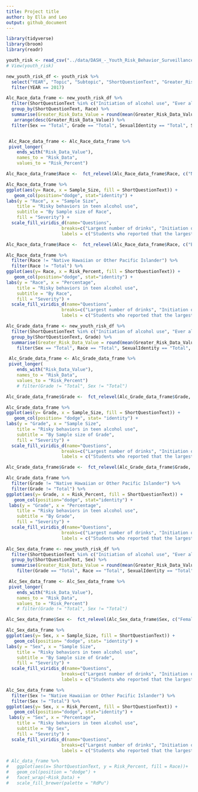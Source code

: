 ```yaml
---
title: Project title
author: by Ella and Leo
output: github_document
---
```


```r
library(tidyverse)
library(broom)
library(readr)
```

```r
youth_risk <- read_csv("../data/DASH_-_Youth_Risk_Behavior_Surveillance_System__YRBSS___High_School____Including_Sexual_Orientation_20240207.csv")
# View(youth_risk)

```

```r
new_youth_risk_df <- youth_risk %>% 
  select("YEAR", "Topic", "Subtopic", "ShortQuestionText", "Greater_Risk_Data_Value", "Lesser_Risk_Data_Value", "Sample_Size", "Sex", "Race", "Grade", "SexualIdentity", "SexOfSexualContacts") %>%
  filter(YEAR == 2017)
```

```r
Alc_Race_data_frame <- new_youth_risk_df %>%
  filter(ShortQuestionText %in% c("Initiation of alcohol use", "Ever alcohol use", "Current alcohol use", "Largest number of drinks")) %>%
  group_by(ShortQuestionText, Race) %>%
  summarise(Greater_Risk_Data_Value = round(mean(Greater_Risk_Data_Value, na.rm =TRUE), digits = 0), Sample_Size = Sample_Size, Sex, Grade, SexualIdentity, SexOfSexualContacts)%>%
   arrange(desc(Greater_Risk_Data_Value)) %>%
  filter(Sex == "Total", Grade == "Total", SexualIdentity == "Total", SexOfSexualContacts == "Total")


 Alc_Race_data_frame <- Alc_Race_data_frame %>%
 pivot_longer(
    ends_with("Risk_Data_Value"), 
    names_to = "Risk_Data", 
    values_to = "Risk_Percent")  
```

```r
Alc_Race_data_frame$Race <-  fct_relevel(Alc_Race_data_frame$Race, c("Native Hawaiian or Other Pacific Islander", "Black or African American", "Asian","American Indian or Alaska Native", "Multiple Race", "Hispanic or Latino", "White", "Total")) 

Alc_Race_data_frame %>% 
ggplot(aes(y= Race, x = Sample_Size, fill = ShortQuestionText)) +
   geom_col(position="dodge", stat="identity") +
labs(y = "Race", x = "Sample Size",
    title = "Risky behaviors in teen alcohol use",
    subtitle = "By Sample size of Race",
    fill = "Severity") +
  scale_fill_viridis_d(name="Questions",
                     breaks=c("Largest number of drinks", "Initiation of alcohol use", "Ever alcohol use", "Current alcohol use"),
                     labels = c("Students who reported that the largest \nnumber of drinks they had in a row was 10 or more", "Students who had their first drink of \nalcohol before age 13 years", "Students who ever drank alcohol", "Students who currently drink alcohol"))
```

```r
Alc_Race_data_frame$Race <-  fct_relevel(Alc_Race_data_frame$Race, c("Black or African American", "Asian", "American Indian or Alaska Native", "Multiple Race", "Hispanic or Latino", "White", "Total"))

Alc_Race_data_frame %>% 
  filter(Race != "Native Hawaiian or Other Pacific Islander") %>%
  filter(Race != "Total") %>%
ggplot(aes(y= Race, x = Risk_Percent, fill = ShortQuestionText)) +
   geom_col(position="dodge", stat="identity") +
labs(y = "Race", x = "Percentage",
    title = "Risky behaviors in teen alcohol use",
    subtitle = "By Race",
    fill = "Severity") +
  scale_fill_viridis_d(name="Questions",
                     breaks=c("Largest number of drinks", "Initiation of alcohol use", "Ever alcohol use", "Current alcohol use"),
                     labels = c("Students who reported that the largest \nnumber of drinks they had in a row was 10 or more", "Students who had their first drink of \nalcohol before age 13 years", "Students who ever drank alcohol", "Students who currently drink alcohol"))
```

```r
Alc_Grade_data_frame <- new_youth_risk_df %>%
  filter(ShortQuestionText %in% c("Initiation of alcohol use", "Ever alcohol use", "Current alcohol use", "Largest number of drinks")) %>%
  group_by(ShortQuestionText, Grade) %>%
  summarise(Greater_Risk_Data_Value = round(mean(Greater_Risk_Data_Value, na.rm =TRUE), digits = 0), Sample_Size = Sample_Size, Sex, Race, SexualIdentity, SexOfSexualContacts) %>%
    filter(Sex == "Total", Race == "Total", SexualIdentity == "Total", SexOfSexualContacts == "Total")

 Alc_Grade_data_frame <- Alc_Grade_data_frame %>%
 pivot_longer(
    ends_with("Risk_Data_Value"), 
    names_to = "Risk_Data", 
    values_to = "Risk_Percent") 
    # filter(Grade != "Total", Sex != "Total")
```
```r
Alc_Grade_data_frame$Grade <-  fct_relevel(Alc_Grade_data_frame$Grade,  c("9th", "10th", "11th", "12th", "Total"))

Alc_Grade_data_frame %>% 
ggplot(aes(y= Grade, x = Sample_Size, fill = ShortQuestionText)) +
   geom_col(position= "dodge", stat= "identity") +
labs(y = "Grade", x = "Sample Size",
    title = "Risky behaviors in teen alcohol use",
    subtitle = "By Sample size of Grade",
    fill = "Severity") +
  scale_fill_viridis_d(name="Questions",
                     breaks=c("Largest number of drinks", "Initiation of alcohol use", "Ever alcohol use", "Current alcohol use"),
                     labels = c("Students who reported that the largest \nnumber of drinks they had in a row was 10 or more", "Students who had their first drink of \nalcohol before age 13 years", "Students who ever drank alcohol", "Students who currently drink alcohol"))
```

```r
Alc_Grade_data_frame$Grade <-  fct_relevel(Alc_Grade_data_frame$Grade, c("9th", "10th", "11th", "12th", "Total"))

Alc_Grade_data_frame %>% 
  filter(Grade != "Native Hawaiian or Other Pacific Islander") %>%
  filter(Grade != "Total") %>%
ggplot(aes(y= Grade, x = Risk_Percent, fill = ShortQuestionText)) +
   geom_col(position="dodge", stat="identity") +
 labs(y = "Grade", x = "Percentage",
    title = "Risky behaviors in teen alcohol use",
    subtitle = "By Grade",
    fill = "Severity") +
  scale_fill_viridis_d(name="Questions",
                     breaks=c("Largest number of drinks", "Initiation of alcohol use", "Ever alcohol use", "Current alcohol use"),
                     labels = c("Students who reported that the largest \nnumber of drinks they had in a row was 10 or more", "Students who had their first drink of \nalcohol before age 13 years", "Students who ever drank alcohol", "Students who currently drink alcohol"))
```
```r
Alc_Sex_data_frame <- new_youth_risk_df %>%
  filter(ShortQuestionText %in% c("Initiation of alcohol use", "Ever alcohol use", "Current alcohol use", "Largest number of drinks")) %>%
  group_by(ShortQuestionText, Sex) %>%
  summarise(Greater_Risk_Data_Value = round(mean(Greater_Risk_Data_Value, na.rm =TRUE), digits = 0), Sample_Size = Sample_Size, Grade, Race, SexualIdentity, SexOfSexualContacts) %>%
    filter(Grade == "Total", Race == "Total", SexualIdentity == "Total", SexOfSexualContacts == "Total")

 Alc_Sex_data_frame <- Alc_Sex_data_frame %>%
 pivot_longer(
    ends_with("Risk_Data_Value"), 
    names_to = "Risk_Data", 
    values_to = "Risk_Percent") 
    # filter(Grade != "Total", Sex != "Total")
```
```r
Alc_Sex_data_frame$Sex <-  fct_relevel(Alc_Sex_data_frame$Sex, c("Female","Male", "Total"))

Alc_Sex_data_frame %>% 
ggplot(aes(y= Sex, x = Sample_Size, fill = ShortQuestionText)) +
   geom_col(position= "dodge", stat= "identity") +
labs(y = "Sex", x = "Sample Size",
    title = "Risky behaviors in teen alcohol use",
    subtitle = "By Sample size of Grade",
    fill = "Severity") +
  scale_fill_viridis_d(name="Questions",
                     breaks=c("Largest number of drinks", "Initiation of alcohol use", "Ever alcohol use", "Current alcohol use"),
                     labels = c("Students who reported that the largest \nnumber of drinks they had in a row was 10 or more", "Students who had their first drink of \nalcohol before age 13 years", "Students who ever drank alcohol", "Students who currently drink alcohol"))
```

```r
Alc_Sex_data_frame %>% 
  filter(Sex != "Native Hawaiian or Other Pacific Islander") %>%
  filter(Sex != "Total") %>%
ggplot(aes(y= Sex, x = Risk_Percent, fill = ShortQuestionText)) +
   geom_col(position="dodge", stat="identity") +
 labs(y = "Sex", x = "Percentage",
    title = "Risky behaviors in teen alcohol use",
    subtitle = "By Sex",
    fill = "Severity") +
  scale_fill_viridis_d(name="Questions",
                     breaks=c("Largest number of drinks", "Initiation of alcohol use", "Ever alcohol use", "Current alcohol use"),
                     labels = c("Students who reported that the largest \nnumber of drinks they had in a row was 10 or more", "Students who had their first drink of \nalcohol before age 13 years", "Students who ever drank alcohol", "Students who currently drink alcohol"))
```

```r
# Alc_data_frame %>% 
#   ggplot(aes(x= ShortQuestionText, y = Risk_Percent, fill = Race))+
#   geom_col(position = "dodge") +
#   facet_wrap(~Risk_Data) +
#   scale_fill_brewer(palette = "RdPu")
```

